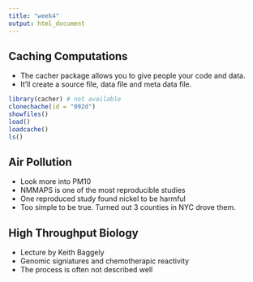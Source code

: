 ```yaml
---
title: "week4"
output: html_document
---
```


## Caching Computations

- The cacher package allows you to give people your code and data.
- It'll create a source file, data file and meta data file.

```r
library(cacher) # not available
clonechache(id = "092d")
showfiles()
load()
loadcache()
ls()
```

## Air Pollution  
- Look more into PM10
- NMMAPS is one of the most reproducible studies
- One reproduced study found nickel to be harmful
- Too simple to be true. Turned out 3 counties in NYC drove them. 

## High Throughput Biology
- Lecture by Keith Baggely
- Genomic signiatures and chemotherapic reactivity
- The process is often not described well




